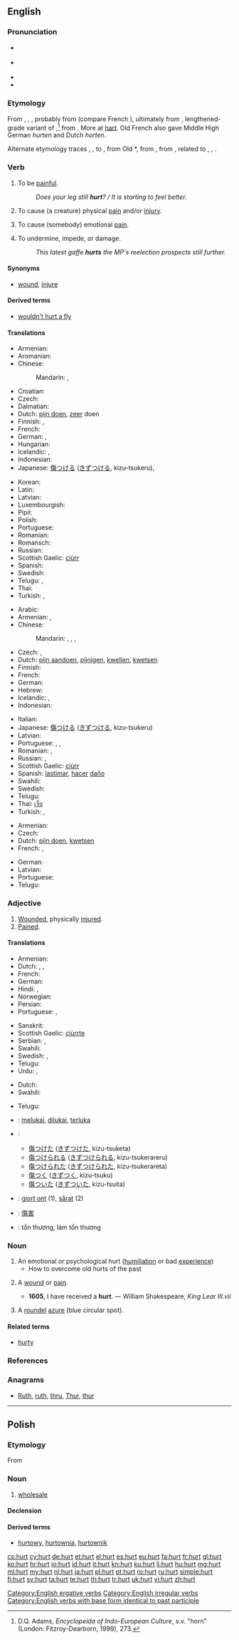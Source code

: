 ==English==
{{wikipedia|dab=Hurt}}

===Pronunciation===
* {{a|RP}} {{IPA|/hɜːt/}}
* {{a|GenAm}} {{IPA|/hɝt/}}
* {{audio|en-us-hurt.ogg|Audio (US)}}
* {{rhymes|ɜː(ɹ)t}}

===Etymology===
From {{etyl|enm}} {{term|hurten|lang=enm}}, {{term|hirten|lang=enm}}, {{term|hertan||to injure, scathe, knock together|lang=enm}}, probably from {{etyl|xno}} {{term|hurter||to ram into, strike, collide with|lang=xno}} (compare French {{term|heurter||to knock against, oppose|lang=fr}}), ultimately from {{etyl|non|-}} {{term|hrutr|hrútr|ram (male sheep)|lang=non}}, lengthened-grade variant of {{term|hjǫrtr||stag|lang=non|sc=Latinx}},<ref>D.Q. Adams, ''Encyclopeida of Indo-European Culture'', s.v. "horn" (London: Fitzroy-Dearborn, 1999), 273.</ref> from {{proto|Germanic|herutuz||herutaz|hart, male deer|lang=en}}. More at [[hart]].
Old French also gave Middle High German ''hurten'' and Dutch ''horten''.

Alternate etymology traces {{etyl|enm}} {{term|hurten|lang=enm}}, {{term|hirten|lang=enm}}, {{term|hertan|lang=enm}} to {{etyl|ONF.}} {{term|hurter||to ram into, strike, collide with|lang=fro}}, from Old {{etyl|frk}} *{{term||hūrt|battering ram|lang=frk}}, from {{proto|Germanic|hrūtanan|to fall, beat|lang=en}}, from {{proto|Indo-European|krow-|to fall, beat, break|lang=en}}, related to {{etyl|nl|-}} {{term|horten||to push against, strike|lang=nl}}, {{etyl|gml|-}} {{term|hurten||to run at, collide with|lang=gml}}, {{etyl|non|-}} {{term|hrutr|hrūtr|battering ram|lang=non}}.

===Verb===
{{en-verb|hurts|hurting|hurt}}

# {{intransitive}} To be [[painful]].
#: ''Does your leg still '''hurt'''? / It is starting to feel better.''
# {{transitive}} To cause (a creature) physical [[pain]] and/or [[injury]].
# {{transitive}} To cause (somebody) emotional [[pain]].
# {{transitive}} To undermine, impede, or damage.
#: ''This latest gaffe '''hurts''' the MP's reelection prospects still further.''

====Synonyms====
* [[wound]], [[injure]]

====Derived terms====
* [[wouldn't hurt a fly]]

====Translations====
{{trans-top|to be painful}}
* Armenian: {{t-|hy|ցավել|tr=c’avel}}
* Aromanian: {{t|rup|dor}}
* Chinese:
*: Mandarin: {{qualifier|adjective}} {{t-|cmn|疼|tr=téng|sc=Hani}},  {{qualifier|adjective}} {{t-|cmn|痛|tr=tòng|sc=Hani}}
* Croatian: {{t+|hr|boljeti}}
* Czech: {{t-|cs|bolet}}
* Dalmatian: {{t|dlm|dolar}}
* Dutch: [[pijn doen]], [[zeer]] doen
* Finnish: {{t+|fi|sattua}}, {{t+|fi|koskea}}
* French: {{t+|fr|faire mal}}
* German: {{t+|de|weh tun}}, {{t+|de|schmerzen}}
* Hungarian: {{t+|hu|fáj}}
* Icelandic: {{t|is|vera vont}}, {{t|is|meiða}}
* Indonesian: {{t-|id|luka|alt=melukai|xs=Indonesian}}
* Japanese: [[傷つける]] ([[きずつける]], kizu-tsukeru),  {{qualifier|adjective}} {{t+|ja|痛い|tr=itai}}
{{trans-mid}}
* Korean: {{t+|ko|아프다|sc=Hang}}
* Latin: {{t|la|doleo|alt=doleō}}
* Latvian: {{t|lv|sāpēt}}
* Luxembourgish: {{t|lb|wéi doen}}
* Pipil: {{tø|ppl|-kukua}}
* Polish: {{t+|pl|boleć}}
* Portuguese: {{t+|pt|doer}}
* Romanian: {{t+|ro|durea}}
* Romansch: {{t|rm|dulair}}
* Russian: {{t+|ru|болеть|tr=bolét'}}
* Scottish Gaelic: [[ciùrr]]
* Spanish: {{t-|es|doler}}
* Swedish: {{t-|sv|göra ont}}
* Telugu: {{t|te|బాధాకరం|tr=badhakaram|sc=Telu}}, {{t|te|నొప్పించు|tr=nopiincu|sc=Telu}}
* Thai: {{t+|th|เจ็บ}}
* Turkish: {{t+|tr|ağrımak}}, {{t+|tr|acımak}}
{{trans-bottom}}

{{trans-top|to cause physical pain}}
* Arabic: {{t+|ar|جرح|tr=jaraHa}}
* Armenian: {{t|hy|ցավեցնել|tr=c’avec’nel}},  {{t|hy|վնասել|tr=vnasel}}
* Chinese:
*: Mandarin: {{t-|cmn|傷害|sc=Hani}},  {{t-|cmn|伤害|tr=shānghài|sc=Hani}},  {{t-|cmn|傷|sc=Hani}},  {{t-|cmn|伤|tr=shāng|sc=Hani}}
* Czech: {{t-|cs|ranit}}, {{t-|cs|poranit}}
* Dutch: [[pijn aandoen]], [[pijnigen]], [[kwellen]], [[kwetsen]]
* Finnish: {{t+|fi|satuttaa}}
* French: {{t+|fr|blesser}}
* German: {{t+|de|verletzen}}
* Hebrew: {{t|he|פגע|tr=pagá'|sc=Hebr}}
* Icelandic: {{t-|is|særa}}, {{t-|is|meiða}}
* Indonesian: {{t-|id|luka|alt=melukai|xs=Indonesian}}
{{trans-mid}}
* Italian: {{t+|it|ferire}}
* Japanese: [[傷つける]] ([[きずつける]], kizu-tsukeru)
* Latvian: {{t|lv|sāpināt}}
* Portuguese: {{t+|pt|ferir}},  {{t+|pt|machucar}}, {{t|pt|aleijar}}
* Romanian: {{t+|ro|răni}},  {{t-|ro|vătăma}}
* Russian: {{t|ru|причинять боль|tr=pričinját' bol'}},  {{t|ru|причинить боль|tr=pričinít' bol'}}
* Scottish Gaelic: [[ciùrr]]
* Spanish: [[lastimar]], [[hacer]] [[daño]]
* Swahili: {{t+|sw|kilemba|xs=Swahili}}
* Swedish: {{t|sv|såra}}
* Telugu: {{t|te|గాయము చేయు|tr=gayamu ceyu|sc=Telu}}
* Thai: [[เจ็บ]]
* Turkish: {{t+|tr|acıtmak}}, {{t+|tr|ağrıtmak}}
{{trans-bottom}}

{{trans-top|to cause emotional pain}}
* Armenian: {{t|hy|ցավեցնել|tr=c’avec’nel}}
* Czech: {{t-|cs|ranit}}
* Dutch: [[pijn doen]], [[kwetsen]]
* French: {{t+|fr|faire mal}}, {{t|fr|blesser}}
{{trans-mid}}
* German: {{t+|de|quälen}}
* Latvian: {{t|lv|sāpināt}}
* Portuguese: {{t|pt|magoar}}
* Telugu: {{t|te|మనసు మెలిపెట్టు|tr=manasu melipettu|sc=Telu}}
{{trans-bottom}}

===Adjective===
{{en-adj}}

# [[wounded|Wounded]], physically [[injured]].
# [[pained|Pained]].

====Translations====
{{trans-top|wounded, injured}}
* Armenian: {{t|hy|վիրավոր|tr=viravor}}
* Dutch: {{t+|nl|gekwetst}}, {{t+|nl|gewond}}, {{t-|nl|geblesseerd}}
* French: {{t+|fr|blessé}}
* German: {{t+|de|verletzt}}
* Hindi: {{t|hi|घायल|tr=ghāyal|sc=Deva}}, {{t|hi|आहत|tr=āhat|sc=Deva}}
* Norwegian: {{t-|no|skadet}}
* Persian: {{t|fa|زخمی|tr=zaxmī|sc=fa-Arab}}
* Portuguese: {{t+|pt|machucado}}, {{t|pt|ferido}}
{{trans-mid}}
* Sanskrit: {{t|sa|आहत|tr=āhata|sc=Deva}}
* Scottish Gaelic: [[ciùrrte]]
* Serbian: {{t|sr|рањен|m|tr=ranjen|sc=Cyrl}}, {{t|sr|повређен|m|tr=povređen|sc=Cyrl}}
* Swahili: {{t+|sw|kilemba|xs=Swahili}}
* Swedish: {{t|sv|skadad}}, {{t|sv|sårad}}
* Telugu: {{t|te|గాయపడు|tr=gayapadu|sc=Telu}}
* Urdu: {{t|ur|زخمی|tr=zaḵẖmī|sc=ur-Arab}}, {{t|ur|اہت|tr=āhat|sc=ur-Arab}}
{{trans-bottom}}

{{trans-top|pained}}
* Dutch: {{t|nl|pijn gedaan}}
* Swahili: {{t+|sw|kilemba|xs=Swahili}}
{{trans-mid}}
* Telugu: {{t|te|బాధపడిన|tr=badhapadina|sc=Telu}}
{{trans-bottom}}

{{checktrans-top}}
* {{ttbc|id}}: [[luka|melukai]], [[luka|dilukai]], [[luka|terluka]]
* {{ttbc|ja}}:
** [[傷つけた]] ([[きずつけた]], kizu-tsuketa)
** [[傷つけられる]] ([[きずつけられる]], kizu-tsukerareru)
** [[傷つけられた]] ([[きずつけられた]], kizu-tsukerareta)
** [[傷つく]] ([[きずつく]], kizu-tsuku)
** [[傷ついた]] ([[きずついた]], kizu-tsuita)
* {{ttbc|sv}}: [[gjort ont]] (1), [[sårat]] (2)
* {{ttbc|zh}}: [[傷害]]
* {{ttbc|vi}}: tổn thương, làm tổn thương
{{trans-bottom}}

===Noun===
{{en-noun}}

# An emotional or psychological hurt ([[humiliation]] or bad [[experience]])
#* How to overcome old hurts of the past
# {{archaic}} A [[wound]] or [[pain]].
#* '''1605''', I have received a '''hurt'''. — William Shakespeare, ''King Lear III.vii''
# {{heraldiccharge}} A [[roundel]] [[azure]] (blue circular spot).

====Related terms====
* [[hurty]]

===References===
<references/>

===Anagrams===
* [[Ruth#English|Ruth]], [[ruth#English|ruth]], [[thru#English|thru]], [[Thur#English|Thur]], [[thur#English|thur]]

[[Category:English ergative verbs]]
[[Category:English irregular verbs]]
[[Category:English verbs with base form identical to past participle]]

----

==Polish==

===Etymology===
From {{etyl|gmh|pl}}

===Noun===
{{head|pl|noun|g=m}}

# [[wholesale]]

====Declension====
{{pl-decl-noun-sing
|hurt
|hurtu
|hurtowi
|hurt
|hurtem
|hurcie
|hurcie
}}

====Derived terms====
* [[hurtowy]], [[hurtownia]], [[hurtownik]]

[[cs:hurt]]
[[cy:hurt]]
[[de:hurt]]
[[et:hurt]]
[[el:hurt]]
[[es:hurt]]
[[eu:hurt]]
[[fa:hurt]]
[[fr:hurt]]
[[gl:hurt]]
[[ko:hurt]]
[[hr:hurt]]
[[io:hurt]]
[[id:hurt]]
[[it:hurt]]
[[kn:hurt]]
[[ku:hurt]]
[[li:hurt]]
[[hu:hurt]]
[[mg:hurt]]
[[ml:hurt]]
[[my:hurt]]
[[nl:hurt]]
[[ja:hurt]]
[[pl:hurt]]
[[pt:hurt]]
[[ro:hurt]]
[[ru:hurt]]
[[simple:hurt]]
[[fi:hurt]]
[[sv:hurt]]
[[ta:hurt]]
[[te:hurt]]
[[th:hurt]]
[[tr:hurt]]
[[uk:hurt]]
[[vi:hurt]]
[[zh:hurt]]